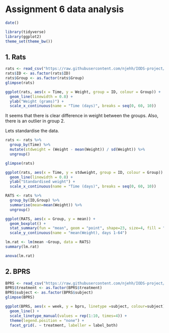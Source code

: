 # Assignment 6 data analysis

```r
date()
```

```r
library(tidyverse)
library(ggplot2)
theme_set(theme_bw())
```

## 1. Rats

```r
rats <- read_csv("https://raw.githubusercontent.com/njehh/IODS-project/master/Data/rats.csv")
rats$ID <- as.factor(rats$ID)
rats$Group <- as.factor(rats$Group)
glimpse(rats)
```

```r
ggplot(rats, aes(x = Time, y = Weight, group = ID, colour = Group)) +
  geom_line(linewidth = 0.8) +
  ylab("Weight (grams)") +
  scale_x_continuous(name = "Time (days)", breaks = seq(0, 60, 10))
```
It seems that there is clear difference in weight between the groups. Also, there is an outlier in group 2.


Lets standardise the data.
```r
rats <- rats %>%
  group_by(Time) %>%
  mutate(stdweight = (Weight - mean(Weight)) / sd(Weight)) %>%
  ungroup()

glimpse(rats)
```

```r
ggplot(rats, aes(x = Time, y = stdweight, group = ID, colour = Group)) +
  geom_line(linewidth = 0.8) +
  ylab("Standardised weight") +
  scale_x_continuous(name = "Time (days)", breaks = seq(0, 60, 10))
```
```r
RATS <- rats %>% 
  group_by(ID,Group) %>%
  summarise(mean=mean(Weight)) %>%
  ungroup()
```


```r
ggplot(RATS, aes(x = Group, y = mean)) +
  geom_boxplot() +
  stat_summary(fun = "mean", geom = "point", shape=23, size=4, fill = "white") +
  scale_y_continuous(name = "mean(Weight), days 1-64")
```


```r
lm.rat <- lm(mean ~Group, data = RATS)
summary(lm.rat)

anova(lm.rat)
```


## 2. BPRS

```r
BPRS <- read_csv("https://raw.githubusercontent.com/njehh/IODS-project/master/Data/bprs.csv")
BPRS$treatment <- as.factor(BPRS$treatment)
BPRS$subject <- as.factor(BPRS$subject)
glimpse(BPRS)
```


```r
ggplot(BPRS, aes(x = week, y = bprs, linetype =subject, colour=subject)) +
  geom_line() +
  scale_linetype_manual(values = rep(1:10, times=4)) +
  theme(legend.position = "none") + 
  facet_grid(. ~ treatment, labeller = label_both)

```


  


